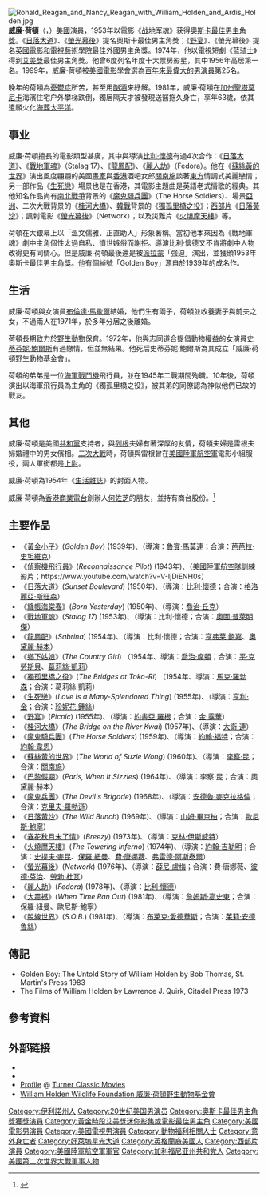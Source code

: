 {{noteTA
|T=zh-hans:威廉·霍尔登;zh-tw:威廉·荷頓;zh-hant:威廉·荷頓;zh-hk:威廉·荷頓;zh-mo:威廉·霍頓;
|G1=Movie
|1=zh-hans:威廉·霍尔登;zh-tw:威廉·荷頓;zh-hant:威廉·荷頓;zh-hk:威廉·荷頓;zh-mo:威廉·霍頓;
}}
{{藝人
|姓名 = 威廉·荷頓
|類型 = 男演员
|圖片 = Holden-portrait.jpg
|圖片尺寸 = 
|圖片簡介 = 
|原名 = William Franklin Beedle, Jr.
|外文名 = 
|外文 =  
|羅馬拼音 = 
|英文名 = William Holden
|暱稱 = 
|其他藝名 = 
|國籍 = 
|民族 = 
|籍貫 = 
|出生日期 = {{birth date|1918|04|17}}
|出生地點 = {{flag|USA|variant=1912}}[[伊利诺|伊利诺]][[奥弗伦|奥弗伦]] 
|逝世日期 = {{death date and age|1981|11|12|1918|04|17}}
|逝世地點 = {{USA}}[[加利福尼亚|加利福尼亚]][[圣塔莫尼卡|圣塔莫尼卡]]
|職業 = 
|語言 = 
|三圍 = 
|教育程度 = 
|宗教信仰 =
|配偶 = [[布兰达·马歇尔|布兰达·马歇尔]] (1941—1971)
|兒女 = 
|父母 = 
|音樂類型 = 
|演奏樂器 = 
|出身地 = 
|出道作 = 
|出道日期 = 
|代表作 = 
|活躍年代 = 1939年—1981年
|唱片公司 = 
|經紀公司 = 
|網站 = 
|相關團體 = 
|獎項 = 
|IMDb = 
|現任成員 = 
|過往成員 = 
|音樂專輯 = 
|電影 = 
|電視節目 = 
|舞台劇 = 
|書籍 = 
| academyawards = '''[[奥斯卡最佳男主角奖|最佳男主角]]'''<br />1953年 《[[战地军魂|战地军魂]]》
| emmyawards = '''[[艾美奖电视连续短剧最佳男主角|最佳男主角:电视连续短剧]]'''<br />1974年 《[[蓝骑士|蓝骑士]]》
}}
[[File:Ronald_Reagan_and_Nancy_Reagan_with_William_Holden_and_Ardis_Holden.jpg|right]]
'''威廉·荷頓'''（{{lang-en|William Holden}}，{{bd|1918年|4月17日|1981年|11月16日|catIdx=}}）[[美國|美國]]演員，1953年以電影《[[战地军魂|战地军魂]]》获得[[奧斯卡最佳男主角獎|奧斯卡最佳男主角獎]]。《[[日落大道_(電影)|日落大道]]》、《[[螢光幕後|螢光幕後]]》提名奧斯卡最佳男主角獎；《[[野宴|野宴]]》、《螢光幕後》提名[[英國電影和電視藝術學院|英國電影和電視藝術學院]]最佳外國男主角獎。1974年，他以電視短劇《[[蓝骑士|蓝骑士]]》得到[[艾美獎|艾美獎]]最佳男主角獎。他曾6度列名年度十大票房影星，其中1956年高居第一名。1999年，威廉·荷頓被[[美國電影學會|美國電影學會]]選為[[百年百大明星|百年來最偉大的男演員]]第25名。

晚年的荷頓為[[憂鬱症|憂鬱症]]所苦，甚至用[[酗酒|酗酒]]來紓解。1981年，威廉·荷頓在[[加州|加州]][[聖塔莫尼卡|聖塔莫尼卡]]海濱住宅户外攀梯跌倒，獨居隔天才被發現送醫拖久身亡，享年63歲，依其遺願火化[[海葬|海葬]][[太平洋|太平洋]]。

== 事业 ==
威廉·荷頓擅長的電影類型甚廣，其中與導演[[比利·懷德|比利·懷德]]有過4次合作：《[[日落大道_(電影)|日落大道]]》、《[[戰地軍魂|戰地軍魂]]》（Stalag 17）、《[[龍鳳配|龍鳳配]]》、《[[麗人劫|麗人劫]]》（Fedora）。他在《[[蘇絲黃的世界|蘇絲黃的世界]]》演出風度翩翩的美國[[畫家|畫家]]與[[香港|香港]]酒吧女郎[[關南施|關南施]]談著[[東方|東方]]情調式美麗戀情；另一部作品《[[生死戀|生死戀]]》場景也是在香港，其電影主題曲是英語老式情歌的經典。其他知名作品尚有[[南北戰爭|南北戰爭]]背景的《[[魔鬼騎兵團|魔鬼騎兵團]]》（The Horse Soldiers）、場景[[亞洲|亞洲]]、二次大戰背景的《[[桂河大橋|桂河大橋]]》、[[韓戰|韓戰]]背景的《[[獨孤里橋之役|獨孤里橋之役]]》；[[西部片|西部片]]《[[日落黃沙|日落黃沙]]》；諷刺電影《[[螢光幕後|螢光幕後]]》（Network）；以及災難片《[[沖天大火災|火燒摩天樓]]》等。

荷頓在大銀幕上以「溫文儒雅、正直助人」形象著稱。當初他本來因為《戰地軍魂》劇中主角個性太過自私、憤世嫉俗而謝拒。導演比利·懷德又不肯將劇中人物改得更有同情心。但是威廉·荷頓最後還是被[[派拉蒙|派拉蒙]]「強迫」演出，並獲頒1953年奧斯卡最佳男主角獎。他有個綽號「Golden Boy」源自於1939年的成名作。

== 生活 ==
威廉·荷頓與女演員[[布倫達·馬歇爾|布倫達·馬歇爾]]結婚，他們生有兩子，荷頓並收養妻子與前夫之女，不過兩人在1971年，於多年分居之後離婚。

荷頓長期致力於[[野生動物|野生動物]]保育。1972年，他與志同道合提倡動物權益的女演員[[史蒂芬妮·鮑爾斯|史蒂芬妮·鮑爾斯]]有過戀情，但並無結果。他死后史蒂芬妮·鮑爾斯為其成立「威廉·荷頓野生動物基金會」。

荷頓的弟弟是一位[[美國海軍|海軍]][[戰鬥機|戰鬥機]]飛行員，並在1945年二戰期間殉職。10年後，荷頓演出以海軍飛行員為主角的《獨孤里橋之役》，被其弟的同僚認為神似他們已故的戰友。

== 其他 ==
威廉·荷頓是美國[[共和黨_(美國)|共和黨]]支持者，與[[列根|列根]]夫婦有著深厚的友情，荷頓夫婦是雷根夫婦婚禮中的男女儐相。[[二次大戰|二次大戰]]時，荷頓與雷根曾在[[美國陸軍航空軍|美國陸軍航空軍]]電影小組服役，兩人軍銜都是[[上尉|上尉]]。

威廉·荷頓為1954年《[[生活_(雜誌)|生活雜誌]]》的封面人物。

威廉·荷頓為[[香港商業電台|香港商業電台]]創辦人[[何佐芝|何佐芝]]的朋友，並持有商台股份。<ref>{{Cite web |url=https://hk.entertainment.appledaily.com/entertainment/daily/article/20130430/18244236 |title=存档副本 |access-date=2019-07-04 |archive-date=2019-07-04 |archive-url=https://web.archive.org/web/20190704085417/https://hk.entertainment.appledaily.com/entertainment/daily/article/20130430/18244236 |dead-url=no }}</ref>

== 主要作品 ==
* 《[[黃金小子|黃金小子]]》(''Golden Boy'') (1939年)、（導演：[[魯賓·馬莫連|魯賓·馬莫連]]；合演：[[芭芭拉·史坦維克|芭芭拉·史坦維克]]）
* 《[[偵察機飛行員|偵察機飛行員]]》(''Reconnaissance Pilot'') (1943年)、（[[美國陸軍航空軍|美國陸軍航空隊]]訓練影片；https://www.youtube.com/watch?v=V-IjDiENH0s）
* 《[[日落大道_(電影)|日落大道]]》(''Sunset Boulevard'') (1950年)、（導演：[[比利·懷德|比利·懷德]]；合演：[[格洛麗亞·斯旺森|格洛麗亞·斯旺森]]）
* 《[[絳帳海棠春|絳帳海棠春]]》(''Born Yesterday'') (1950年)、（導演：[[喬治·丘克|喬治·丘克]]）
* 《[[戰地軍魂|戰地軍魂]]》(''Stalag 17'') (1953年)、（導演：比利·懷德；合演：[[奧圖·普萊明傑|奧圖·普萊明傑]]）
* 《[[龍鳳配|龍鳳配]]》(''Sabrina'') (1954年)、（導演：比利·懷德；合演：[[亨弗莱·鲍嘉|亨弗莱·鲍嘉]]、[[奧黛麗·赫本|奧黛麗·赫本]]）
* 《[[鄉下姑娘|鄉下姑娘]]》(''The Country Girl'') （1954年、導演：[[喬治·席頓|喬治·席頓]]；合演：[[平·克勞斯貝|平·克勞斯貝]]、[[葛莉絲·凱莉|葛莉絲·凱莉]]）
* 《[[獨孤里橋之役|獨孤里橋之役]]》(''The Bridges at Toko-Ri'') （1954年、導演：[[馬克·羅勃森|馬克·羅勃森]]；合演：葛莉絲·凱莉）
* 《[[生死戀|生死戀]]》(''Love Is a Many-Splendored Thing'') (1955年)、（導演：[[亨利·金|亨利·金]]；合演：[[珍妮花·鍾絲|珍妮花·鍾絲]]）
* 《[[野宴|野宴]]》(''Picnic'') (1955年)、（導演：[[約書亞·羅根|約書亞·羅根]]；合演：[[金·露華|金·露華]]）
* 《[[桂河大橋|桂河大橋]]》(''The Bridge on the River Kwai'') (1957年)、（導演：[[大衛·連|大衛·連]]）
* 《[[魔鬼騎兵團|魔鬼騎兵團]]》(''The Horse Soldiers'') (1959年)、（導演：[[約翰·福特|約翰·福特]]；合演：[[約翰·韋恩|約翰·韋恩]]）
* 《[[蘇絲黃的世界|蘇絲黃的世界]]》(''The World of Suzie Wong'') (1960年)、（導演：[[李察·昆|李察·昆]]；合演：[[關南施|關南施]]）
* 《[[巴黎假期|巴黎假期]]》(''Paris, When It Sizzles'') (1964年)、（導演：李察·昆；合演：奧黛麗·赫本）
* 《[[魔鬼兵團|魔鬼兵團]]》(''The Devil's Brigade'') (1968年)、（導演：[[安德魯·麥克拉格倫|安德魯·麥克拉格倫]]；合演：[[克里夫·羅勃遜|克里夫·羅勃遜]]）
* 《[[日落黃沙|日落黃沙]]》(''The Wild Bunch'') (1969年)、（導演：[[山姆畢京柏|山姆·畢京柏]]；合演：[[歐尼斯·鮑寧|歐尼斯·鮑寧]]）
* 《[[春花秋月未了情|春花秋月未了情]]》(''Breezy'') (1973年)、（導演：[[克林·伊斯威特|克林·伊斯威特]]）
* 《[[沖天大火災|火燒摩天樓]]》(''The Towering Inferno'') (1974年)、（導演：[[約翰·吉勒明|約翰·吉勒明]]；合演：[[史提夫·麥昆|史提夫·麥昆]]、[[保羅·紐曼|保羅·紐曼]]、[[費·唐娜薇|費·唐娜薇]]、[[弗雷德·阿斯泰爾|弗雷德·阿斯泰爾]]）
* 《[[螢光幕後|螢光幕後]]》(''Network'') (1976年)、（導演：[[薛尼·盧梅|薛尼·盧梅]]；合演：費·唐娜薇、[[彼德·芬治|彼德·芬治]]、[[勞勃·杜瓦|勞勃·杜瓦]]）
* 《[[麗人劫|麗人劫]]》(''Fedora'') (1978年)、（導演：[[比利·懷德|比利·懷德]]）
* 《[[大震撼|大震撼]]》(''When Time Ran Out'') (1981年)、（導演：[[詹姆斯·高史東|詹姆斯·高史東]]；合演：保羅·紐曼、歐尼斯·鮑寧）
* 《[[脫線世界|脫線世界]]》(''S.O.B.'') (1981年)、（導演：[[布萊克·愛德華斯|布萊克·愛德華斯]]；合演：[[茱莉·安德魯絲|茱莉·安德魯絲]]）

== 傳記 ==
* Golden Boy: The Untold Story of William Holden by Bob Thomas, St. Martin's Press 1983 
* The Films of William Holden by Lawrence J. Quirk, Citadel Press 1973 

== 參考資料 ==
{{reflist|30em}}

== 外部链接 ==
{{Commons|William Holden|威廉·荷頓}}
* {{imdb name|id=0000034|name=William Holden}}
* {{tcmdb name|id=87865|name=William Holden}}
* [http://www.tcm.com/thismonth/article/?cid=31584&mainArticleId=161065 Profile] {{Wayback|url=http://www.tcm.com/thismonth/article/?cid=31584&mainArticleId=161065 |date=20090108180011 }} @ [[Turner_Classic_Movies|Turner Classic Movies]]
* [http://www.whwf.org/ William Holden Wildlife Foundation 威廉·荷頓野生動物基金會]{{Wayback|url=http://www.whwf.org/ |date=20110211201738 }}
{{奧斯卡最佳男主角獎}}
{{黃金時段艾美獎迷你影集或電視電影最佳男主角}}
{{Authority control}}

{{DEFAULTSORT:Holden, William}}
[[Category:伊利諾州人|Category:伊利諾州人]]
[[Category:20世纪美国男演员|Category:20世纪美国男演员]]
[[Category:奧斯卡最佳男主角獎獲獎演員|Category:奧斯卡最佳男主角獎獲獎演員]]
[[Category:黃金時段艾美獎迷你影集或電影最佳男主角|Category:黃金時段艾美獎迷你影集或電影最佳男主角]]
[[Category:美國電影男演員|Category:美國電影男演員]]
[[Category:美國電視男演員|Category:美國電視男演員]]
[[Category:動物福利相關人士|Category:動物福利相關人士]]
[[Category:意外身亡者|Category:意外身亡者]]
[[Category:好萊塢星光大道|Category:好萊塢星光大道]]
[[Category:英格蘭裔美國人|Category:英格蘭裔美國人]]
[[Category:西部片演員|Category:西部片演員]]
[[Category:美國陸軍航空軍軍官|Category:美國陸軍航空軍軍官]]
[[Category:加利福尼亚州共和党人|Category:加利福尼亚州共和党人]]
[[Category:美國第二次世界大戰軍事人物|Category:美國第二次世界大戰軍事人物]]